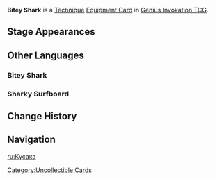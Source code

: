 {{Genius Invokation TCG Infobox
|id          = 112142
|title       = Bitey Shark
|image       = Bitey Shark Equipment Card.png
|type        = Equipment Card
|group       = Technique
|matching    = 0
|createdby   = Surfshark Wavebreaker
|effect      = After either side switches characters, and [[Mualani (Character Card)|Mualani]] is the active character:<br>Spend 1 '''Nightsoul point''' to apply '''Bite Target''' to the opposing active character.<br><br>'''Technique''': Sharky Surfboard<br>When the character to which this is attached has 0 Nightsoul points, discard this card. When this card is discarded, the attached character's '''Nightsoul's Blessing''' ends.<br><br>'''Sharky Surfboard'''<br>Switch to your previous character, attach 1 '''Bite Target''' stack to the opposing active character. (If your standby characters have all been defeated, consume 1 extra '''Nightsoul point''')<br>'''Cost:''' {{TCG Cost|1|Hydro}}<br><br>'''Bite Target'''<br>'''When receiving damage dealt by [[Mualani (Character Card)|Mualani]] or [[Shark Missile]]:''' Remove this effect. For each stack, increase the damage by 2.<br>(Stacks are accumulative, with no limit.)
|usage       = 
|source1     = 
|features    = 
}}
'''Bitey Shark''' is a [[Technique Card|Technique]] [[Equipment Card]] in [[Genius Invokation TCG]].

==Stage Appearances==
{{Genius Invokation TCG Stage Appearances|createdby=Mualani (Character Card)}}

==Other Languages==
===Bitey Shark===
{{Other Languages
|en       = Bitey Shark
|zhs      = 咬咬鲨鱼
|zhs_rm   = 
|zht      = 咬咬鯊魚
|zht_rm   = 
|zh_tl    = 
|ja       = がぶがぶサメくん
|ja_rm    = Gabugabu Same-kun
|ja_tl    = 
|ko       = 물어뜯는 샤크
|ko_tl    = 
|es       = Mordisco de tiburón
|es_tl    = Shark Bite
|fr       = Morsure squalidée
|fr_tl    = Shark Bite
|ru       = Кусака
|ru_tl    = 
|th       = Bitey Shark
|vi       = Cá Mập Cắn Xé
|vi_tl    = 
|de       = Bissiger Hai
|de_tl    = Bitey Shark
|id       = Bitey Shark
|pt       = Mordida do Tubarão
|pt_tl    = 
|tr       = Camgöz Isırığı
|tr_tl    = 
|it       = Squalo mordicchione
|it_tl    = 
}}

===Sharky Surfboard===
{{Other Languages
|en       = Sharky Surfboard
|zhs      = 鲨鲨冲浪板
|zhs_rm   = 
|zht      = 鯊鯊衝浪板
|zht_rm   = 
|zh_tl    = 
|ja       = ざぶざぶサメくん
|ja_rm    = Zabuzabu Same-kun
|ja_tl    = 
|ko       = 샤크 서핑보드
|ko_tl    = 
|es       = Escualotabla de surf
|es_tl    = Shark Surfboard
|fr       = Planche « Requinou »
|fr_tl    = "Sharky" Surfboard
|ru       = Сёрф-акулка
|ru_tl    = 
|th       = กระดานฉลามโต้คลื่น
|th_rm    = 
|th_tl    = 
|vi       = Ván Cá Mập
|vi_tl    = 
|de       = Haifisch-Surfbrett
|de_tl    = Shark Surfboard
|id       = Sharky Surfboard
|pt       = Prancha Tubarão
|pt_tl    = 
|tr       = Camgöz Sörf Tahtası
|tr_tl    = 
|it       = Tavola Sharky
|it_tl    = 
}}

==Change History==
{{Change History|5.3}}

==Navigation==
{{Genius Invokation TCG Navbox|Equipment Card}}

[[Category:Uncollectible Cards]]

[[ru:Кусака]]